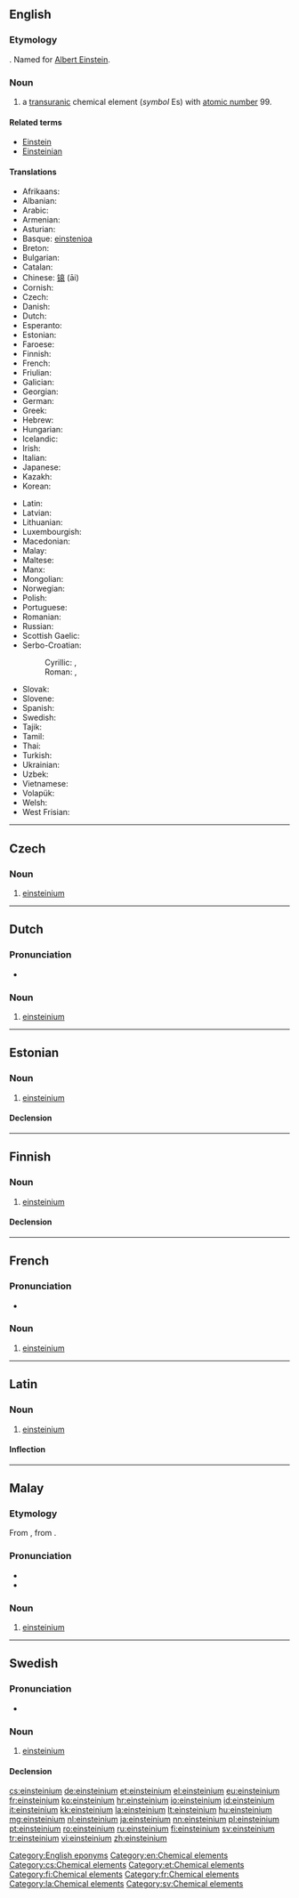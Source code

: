 {{also|Einsteinium}}
==English==
{{elements|Es|californium|Cf|fermium|Fm}}

===Etymology===
{{suffix|Einstein|ium}}. Named for [[w:Albert Einstein|Albert Einstein]].

===Noun===
{{en-noun|-}}
{{wikipedia}}

# a [[transuranic]] chemical element (''symbol'' Es) with [[atomic number]] 99.

====Related terms====
* [[w:Albert Einstein|Einstein]]
* [[Einsteinian]]

====Translations====
{{trans-top|element with atomic number 99}}
* Afrikaans: {{t-|af|einsteinium}}
* Albanian: {{t-|sq|ajnshtajnium}}
* Arabic: {{t-|ar|اينشتنيوم|m|tr=’einshtéiniyum}}
* Armenian: {{t-|hy|էյնշտեյնիում|tr=ēynšteynium}}
* Asturian: {{t-|ast|einsteniu|m}}
* Basque: [[einstenioa]]
* Breton: {{t-|br|einsteiniom}}
* Bulgarian: {{t-|bg|айнштайний|tr=ajnštájnij}}
* Catalan: {{t-|ca|einsteini}}
* Chinese: [[锿]] (āi)
* Cornish: {{t-|kw|eynsteynyum}}
* Czech: {{t+|cs|einsteinium}}
* Danish: {{t-|da|einsteinium}}
* Dutch: {{t+|nl|einsteinium|n}}
* Esperanto: {{t-|eo|ejnŝtejnio}}
* Estonian: {{t+|et|einsteinium}}
* Faroese: {{t-|fo|einsteinium}}
* Finnish: {{t+|fi|einsteinium}}
* French: {{t+|fr|einsteinium|m}}
* Friulian: {{tø|fur|einsteni}}
* Galician: {{t+|gl|einstenio}}
* Georgian: {{t-|ka|ეინშტეინიუმი|tr=einšteiniumi}}
* German: {{t+|de|Einsteinium|n}}
* Greek: {{t+|el|αϊνστάνιο|n|tr=aïnstánio}}
* Hebrew: {{t-|he|אינשטייניום|tr=aynshtayniyum}}
* Hungarian: {{t+|hu|einsteinium}}
* Icelandic: {{t+|is|einsteinín}}
* Irish: {{t-|ga|éinstéiniam}}
* Italian: {{t+|it|einstenio|m}}
* Japanese: {{t+|ja|アインスタイニウム|tr=ainsutainiumu}}
* Kazakh: {{t|kk|эйнштейний|tr=eynšteynii}}
* Korean: {{t+|ko|아인시타이늄|tr=ainsitainyum|sc=Hang}}
{{trans-mid}}
* Latin: {{t+|la|einsteinium}}
* Latvian: {{t-|lv|einšteinijs}}
* Lithuanian: {{t+|lt|einšteinis}}
* Luxembourgish: {{t-|lb|Einsteinium}}
* Macedonian: {{t-|mk|аjнштаjниум|tr=ajnštájnium}}
* Malay: {{t-|ms|einsteinium}}
* Maltese: {{t-|mt|ejnstenjum}}
* Manx: {{t-|gv|einsteinium}}
* Mongolian: {{t-|mn|эйнштейни|tr=eynšteyni}}
* Norwegian: {{t-|no|einsteinium}}
* Polish: {{t+|pl|einstein|m}}
* Portuguese: {{t+|pt|einstânio|m}}
* Romanian: {{t+|ro|einsteiniu|n}}
* Russian: {{t+|ru|эйнштейний|m|tr=ejnštéjnij}}
* Scottish Gaelic: {{t-|gd|einstèiniam}}
* Serbo-Croatian:
*: Cyrillic: {{t-|sh|еинстеиниј|sc=Cyrl}}, {{t-|sh|аjнштаjниjум|sc=Cyrl}}
*: Roman: {{t-|sh|einsteinij}}, {{t-|sh|ajnštajnijum}}
* Slovak: {{t-|sk|einsteinium}}
* Slovene: {{t-|sl|ajnštajnij}}
* Spanish: {{t+|es|einstenio|m}}
* Swedish: {{t+|sv|einsteinium}}
* Tajik: {{t-|tg|e'nshte'ni'|sc=Latn}}
* Tamil: {{t-|ta|ஐன்ஸ்டீனியம்|tr=ainsţīniyam}}
* Thai: {{t-|th|ไอน์สไตเนียม|tr=aisàdtainiam}}
* Turkish: {{t+|tr|aynştaynyum}}
* Ukrainian: {{t-|uk|ейнштейнiй|m|tr=ejnštéjnij}}
* Uzbek: {{t-|uz|эйнштейний|tr=eynšteyniy}}
* Vietnamese: {{t-|vi|ensteni}}
* Volapük: {{t+|vo|länstänin}}
* Welsh: {{t-|cy|einsteiniwm}}
* West Frisian: {{t-|fy|einsteinium}}
{{trans-bottom}}


[[Category:English eponyms]]
[[Category:en:Chemical elements]]

----

==Czech==

===Noun===
{{cs-noun|g=n}}

# [[#English|einsteinium]]

[[Category:cs:Chemical elements]]

----

==Dutch==
{{wikipedia|lang=nl}}
{{elements|Es|californium|Cf|fermium|Fm|lang=nl}}

===Pronunciation===
* {{audio|Nl-einsteinium.ogg|Audio}}

===Noun===
{{nl-noun|n|-|-}}

# [[#English|einsteinium]]

----

==Estonian==

===Noun===
{{et-noun|einsteiniumi|einsteiniumi|par2=einsteiniumit}}

# [[#English|einsteinium]]

====Declension====
{{et-decl-seminar|einsteinium}}
{{et-decl-redel|einsteinium}}

[[Category:et:Chemical elements]]

----

==Finnish==
{{wikipedia|lang=fi}}

===Noun===
{{fi-noun}}

# [[#English|einsteinium]]

====Declension====
{{fi-decl-risti|einsteinium|i=0}}

[[Category:fi:Chemical elements]]

----

==French==
{{wikipedia|lang=fr}}

===Pronunciation===
* {{IPA|/ɛn.stɛn.jɔm/|lang=fr}}

===Noun===
{{fr-noun-unc|m}}

# [[#English|einsteinium]]

[[Category:fr:Chemical elements]]

----

==Latin==
{{wikipedia|lang=la}}

===Noun===
{{la-noun|einsteinium|einsteinii|einsteiniī|n|second}}

# [[#English|einsteinium]]

====Inflection====
{{la-decl-2nd-N|einsteini}}

[[Category:la:Chemical elements]]

----

==Malay==
{{wikipedia|lang=ms}}
{{elements|Es|kalifornium|Cf|fermium|Fm|lang=ms}}

===Etymology===
From {{etyl|en|ms}} {{term|einsteinium|lang=en}}, from {{term|Einstein|lang=en}}.

===Pronunciation===
* {{IPA|[einsteiniom]|[einsteiniəm]|[ainstaeniəm]|lang=ms}}
* {{rhymes|iom|jom|om|lang=ms}}

===Noun===
{{head|ms|noun}}

# [[#English|einsteinium]] {{gloss|chemical element}}

----

==Swedish==

===Pronunciation===
* {{IPA|/ajnˈstajnɪɵm/|lang=sv}}

===Noun===
{{sv-noun|g=n|-}}

# [[#English|einsteinium]]

====Declension====
{{sv-noun-unc-irreg-n|2=einsteiniet}}

[[Category:sv:Chemical elements]]

[[cs:einsteinium]]
[[de:einsteinium]]
[[et:einsteinium]]
[[el:einsteinium]]
[[eu:einsteinium]]
[[fr:einsteinium]]
[[ko:einsteinium]]
[[hr:einsteinium]]
[[io:einsteinium]]
[[id:einsteinium]]
[[it:einsteinium]]
[[kk:einsteinium]]
[[la:einsteinium]]
[[lt:einsteinium]]
[[hu:einsteinium]]
[[mg:einsteinium]]
[[nl:einsteinium]]
[[ja:einsteinium]]
[[nn:einsteinium]]
[[pl:einsteinium]]
[[pt:einsteinium]]
[[ro:einsteinium]]
[[ru:einsteinium]]
[[fi:einsteinium]]
[[sv:einsteinium]]
[[tr:einsteinium]]
[[vi:einsteinium]]
[[zh:einsteinium]]